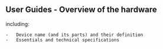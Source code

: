## User Guides - Overview of the hardware {#sec-user-guides-overview-of-the-hardware}

including:

```         
-   Device name (and its parts) and their definition
-   Essentials and technical specifications
```
